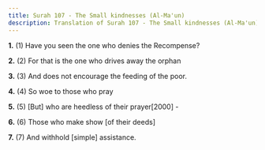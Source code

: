 ```yaml
---
title: Surah 107 - The Small kindnesses (Al-Ma'un)
description: Translation of Surah 107 - The Small kindnesses (Al-Ma'un)
---
```


**1.** (1) Have you seen the one who denies the Recompense?

**2.** (2) For that is the one who drives away the orphan

**3.** (3) And does not encourage the feeding of the poor.

**4.** (4) So woe to those who pray

**5.** (5) [But] who are heedless of their prayer[2000] -

**6.** (6) Those who make show [of their deeds]

**7.** (7) And withhold [simple] assistance.

